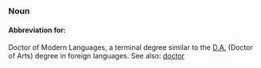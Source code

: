 ===Noun===

====Abbreviation for:====

Doctor of Modern Languages, a terminal degree similar to the [[D.A.]] (Doctor of Arts) degree in foreign languages. See also: [[doctor]]